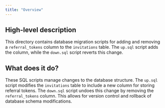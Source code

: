 ```yaml
---
title: "Overview"
---
```


## High-level description
This directory contains database migration scripts for adding and removing a `referral_tokens` column to the `invitations` table. The `up.sql` script adds the column, while the `down.sql` script reverts this change.

## What does it do?
These SQL scripts manage changes to the database structure. The `up.sql` script modifies the `invitations` table to include a new column for storing referral tokens. The `down.sql` script undoes this change by removing the `referral_tokens` column. This allows for version control and rollback of database schema modifications. 
